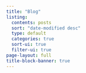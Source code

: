 ```yaml
---
title: "Blog"
listing:
  contents: posts
  sort: "date-modified desc"
  type: default
  categories: true
  sort-ui: true
  filter-ui: true
page-layout: full
title-block-banner: true
---
```

